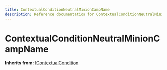 ```yaml
---
title: ContextualConditionNeutralMinionCampName
description: Reference documentation for ContextualConditionNeutralMinionCampName meta class
---
```



# ContextualConditionNeutralMinionCampName

**Inherits from:** [IContextualCondition](/classes/icontextualcondition)

<ClassDetails file="/db/classes/ContextualConditionNeutralMinionCampName.ebd5300133bf.json" />
